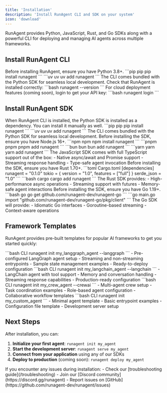 ```yaml
---
title: 'Installation'
description: 'Install RunAgent CLI and SDK on your system'
icon: 'download'
---
```

RunAgent provides Python, JavaScript, Rust, and Go SDKs along with a powerful CLI for deploying and managing AI agents across multiple frameworks.

## Install RunAgent CLI

<Tabs>
  <Tab title="Python">
  Before installing RunAgent, ensure you have Python 3.8+.
  <Steps>
  <Step title="Install RunAgent CLI & Python SDK">
  <CodeGroup>
    ```pip pip
    pip install runagent
    ```
    ```uv uv
    uv add runagent
    ```
  </CodeGroup>
  The CLI comes bundled with the Python SDK for seamless local development.
  </Step>
  <Step title="Verify Installation">
    Check that RunAgent is installed correctly:
    ```bash
    runagent --version
    ```
  </Step>
  <Step title="Login (Optional)">
    For cloud deployment features (coming soon), login to get your API key:
    ```bash
    runagent login
    ```
    </Step>
    </Steps>
  </Tab>
</Tabs>

## Install RunAgent SDK

<Tabs>
  <Tab title="Python">
  When RunAgent CLI is installed, the Python SDK is installed as a dependency. You can install it manually as well.
  <Steps>
  <Step title="Install RunAgent Python SDK">
  <CodeGroup>
    ```pip pip
    pip install runagent
    ```
    ```uv uv
    uv add runagent
    ```
  </CodeGroup>
  The CLI comes bundled with the Python SDK for seamless local development.
  </Step>
  </Steps>
  </Tab>
  <Tab title="JavaScript">
Before installing the SDK, ensure you have Node.js 16+.
  <Steps>
  <Step title="Install RunAgent SDK">
  <CodeGroup>
    ```npm npm
    npm install runagent
    ```
    ```pnpm pnpm
    pnpm add runagent
    ```
    ```bun bun
    bun add runagent
    ```
    ```yarn yarn
    yarn add runagent
    ```
  </CodeGroup>
  </Step>
  <Step title="TypeScript Support">
  The JavaScript SDK comes with full TypeScript support out of the box:
  - Native async/await and Promise support
  - Streaming response handling
  - Type-safe agent invocation
  </Step>
  </Steps>
  </Tab>
  <Tab title="Rust">
Before installing the SDK, ensure you have Rust 1.70+.
  <Steps>
  <Step title="Add RunAgent to Cargo.toml">
  <CodeGroup>
    ```toml Cargo.toml
    [dependencies]
    runagent = "0.1.0"
    tokio = { version = "1.0", features = ["full"] }
    serde_json = "1.0"
    ```
  </CodeGroup>
  </Step>
  <Step title="Install via Cargo">
  <CodeGroup>
    ```bash cargo
    cargo add runagent
    ```
  </CodeGroup>
  </Step>
  <Step title="Features">
  The Rust SDK provides:
  - High-performance async operations
  - Streaming support with futures
  - Memory-safe agent interactions
  </Step>
  </Steps>
  </Tab>
  <Tab title="Go">
Before installing the SDK, ensure you have Go 1.19+.
  <Steps>
  <Step title="Install RunAgent SDK">
  <CodeGroup>
    ```bash go
    go get github.com/runagent-dev/runagent-go
    ```
  </CodeGroup>
  </Step>
  <Step title="Import in your project">
  <CodeGroup>
    ```go main.go
    import "github.com/runagent-dev/runagent-go/pkg/client"
    ```
  </CodeGroup>
  </Step>
  <Step title="Features (Coming Soon)">
  The Go SDK will provide:
  - Idiomatic Go interfaces
  - Goroutine-based streaming
  - Context-aware operations
  </Step>
  </Steps>
  </Tab>
</Tabs>

## Framework Templates

RunAgent provides pre-built templates for popular AI frameworks to get you started quickly:

<Tabs>
  <Tab title="LangGraph">
  <Steps>
  <Step title="Initialize LangGraph Project">
  <CodeGroup>
    ```bash CLI
    runagent init my_langgraph_agent --langgraph
    ```
  </CodeGroup>
  </Step>
  <Step title="What's Included">
  - Pre-configured LangGraph agent setup
  - Streaming and non-streaming entrypoints
  - Sample state management examples
  - Ready-to-deploy configuration
  </Step>
  </Steps>
  </Tab>
  <Tab title="LangChain">
  <Steps>
  <Step title="Initialize LangChain Project">
  <CodeGroup>
    ```bash CLI
    runagent init my_langchain_agent --langchain
    ```
  </CodeGroup>
  </Step>
  <Step title="What's Included">
  - LangChain agent with tool support
  - Memory and conversation handling
  - Streaming response capabilities
  - Production-ready configuration
  </Step>
  </Steps>
  </Tab>
  <Tab title="CrewAI">
  <Steps>
  <Step title="Initialize CrewAI Project">
  <CodeGroup>
    ```bash CLI
    runagent init my_crew_agent --crewai
    ```
  </CodeGroup>
  </Step>
  <Step title="What's Included">
  - Multi-agent crew setup
  - Task coordination examples
  - Role-based agent configuration
  - Collaborative workflow templates
  </Step>
  </Steps>
  </Tab>
  <Tab title="Custom">
  <Steps>
  <Step title="Initialize Blank Project">
  <CodeGroup>
    ```bash CLI
    runagent init my_custom_agent
    ```
  </CodeGroup>
  </Step>
  <Step title="What's Included">
  - Minimal agent template
  - Basic entrypoint examples
  - Configuration file template
  - Development server setup
  </Step>
  </Steps>
  </Tab>
</Tabs>

## Next Steps

After installation, you can:

1. **Initialize your first agent**: `runagent init my_agent`
2. **Start the development server**: `runagent serve my_agent`
3. **Connect from your application** using any of our SDKs
4. **Deploy to production** (coming soon): `runagent deploy my_agent`

<Card title="Need Help?" icon="question-mark">
If you encounter any issues during installation:
- Check our [troubleshooting guide](/troubleshooting)
- Join our [Discord community](https://discord.gg/runagent)
- Report issues on [GitHub](https://github.com/runagent-dev/runagent/issues)
</Card>